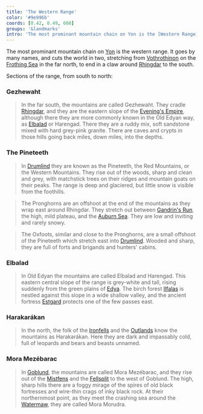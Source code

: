 ```yaml
---
title: 'The Western Range'
color: '#9e996b'
coords: [0.42, 0.49, 600]
groups: '&landmarks'
intro: 'The most prominant mountain chain on Yon is the [Western Range]. It goes by many names: Gezhewaht in the south, Elbalad and Harengad in Old Edyan, the Pineteeth to Drumlish folk, Harakarákan in the Ironfells, and Mora Mezébarac in Goblund.'
---
```


The most prominant mountain chain on [Yon]() is the western range. It goes by many names, and cuts the world in two, stretching from [Vothrothinon]() on the [Frothing Sea]() in the far north, to end in a claw around [Rhingdar]() to the south.

Sections of the range, from south to north:

### Gezhewaht

> In the far south, the mountains are called Gezhewaht. They cradle [Rhingdar](), and they are the eastern slope of the [Evening's Empire](eveningsempire), although there they are more commonly known in the Old Edyan way, as [Elbalad](mountains#elbalad) or Harengad. There they are a ruddy mix, soft sandstone mixed with hard grey-pink granite. There are caves and crypts in those hills going back miles, down miles, into the depths.

### The Pineteeth

> In [Drumlind]() they are known as the Pineteeth, the Red Mountains, or the Western Mountains. They rise out of the woods, sharp and clean and grey, with matchstick trees on their ridges and mountain goats on their peaks. The range is deep and glaciered, but little snow is visible from the foothills.

> The Pronghorns are an offshoot at the end of the mountains as they wrap east around Rhingdar. They stretch out between [Gandrin's Run](), the high, mild plateau, and the [Auburn Sea](auburnsea). They are low and inviting and rarely snowy.

> The Oxfoots, similar and close to the Pronghorns, are a small offshoot of the Pineteeth which stretch east into [Drumlind](). Wooded and sharp, they are full of forts and brigands and hunters' cabins.

### Elbalad

> In Old Edyan the mountains are called Elbalad and Harengad. This eastern central slope of the range is grey-white and tall, rising suddenly from the green plains of [Edya](). The birch forest [Ilfalas]() is nestled against this slope in a wide shallow valley, and the ancient fortress [Estgard]() protects one of the few passes east.

### Harakarákan

> In the north, the folk of the [Ironfells]() and the [Outlands]() know the mountains as Harakarákan. Here they are dark and impassably cold, full of leopards and bears and beasts unnamed.

### Mora Mezébarac

> In [Goblund](), the mountains are called Mora Mezébarac, and they rise out of the [Mistfens](goblund) and the [Fellsplit](ironfells) to the west of Goblund. The high, sharp hills there are a foggy mirage of the spires of old black fortresses and wire-thin crags of inky black rock. At their northernmost point, as they meet the crashing sea around the [Watermaw](), they are called Mora Morudra.